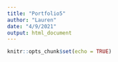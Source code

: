 ```yaml
---
title: "Portfolio5"
author: "Lauren"
date: "4/9/2021"
output: html_document
---
```


```r
knitr::opts_chunk$set(echo = TRUE)
```

